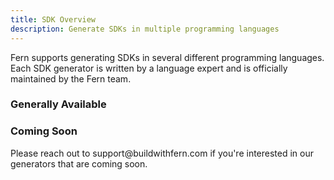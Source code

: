 ---
title: SDK Overview
description: Generate SDKs in multiple programming languages
---

Fern supports generating SDKs in several different programming languages. Each 
SDK generator is written by a language expert and is officially maintained by 
the Fern team. 

### Generally Available

<CardGroup cols={3}>
  <Card
    title="TypeScript"
    icon="brands node-js"
  />
  <Card
    title="Python"
    icon="brands python"
  />
  <Card
    title="Go"
    icon="brands golang"
  />
  <Card
    title=".NET"
    icon="brands microsoft"
  />
  <Card
    title="Java"
    icon="brands java"
  />
  <Card
    title="Ruby"
    icon="gem"
  />
  <Card
    title="PHP"
    icon="brands php"
  />
</CardGroup>

### Coming Soon

<CardGroup cols={3}>
  <Card
    title="Swift"
    icon="brands swift"
  />
  <Card
    title="Rust"
    icon="brands rust"
  />
  <Card
    title="Terraform"
    icon="cloud"
  />
  <Card
    title="CLI"
    icon="terminal"
  />
</CardGroup>


<Warning title='Get early access'>
  Please reach out to support@buildwithfern.com if you're interested in our 
  generators that are coming soon.
</Warning>
